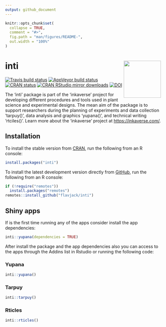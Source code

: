 ```yaml
---
output: github_document
---
```


<!-- README.md is generated from README.Rmd. Please edit that file -->

```r
knitr::opts_chunk$set(
  collapse = TRUE,
  comment = "#>",
  fig.path = "man/figures/README-",
  out.width = "100%"
)
```

# inti <img src="man/figures/logo.png" align="right" alt="" width="120" />

<!-- badges: start -->
[![Travis build status](https://travis-ci.org/Flavjack/inti.svg?branch=master)](https://travis-ci.org/Flavjack/inti)
[![AppVeyor build status](https://ci.appveyor.com/api/projects/status/github/Flavjack/inti?branch=master&svg=true)](https://ci.appveyor.com/project/Flavjack/inti)
[![CRAN status](https://www.r-pkg.org/badges/version/inti)](https://CRAN.R-project.org/package=inti)
[![CRAN RStudio mirror downloads](https://cranlogs.r-pkg.org/badges/grand-total/inti?color=green)](https://r-pkg.org/pkg/inti)
[![DOI](https://zenodo.org/badge/82401374.svg)](https://zenodo.org/badge/latestdoi/82401374)
<!-- badges: end -->

The 'inti' package is part of the 'inkaverse' project for developing different procedures and tools used in plant science and experimental designs. The mean aim of the package is to support researchers during the planning of experiments and data collection 'tarpuy()', data analysis and graphics 'yupana()', and technical writing 'rtciles()'. Learn more about the 'inkaverse' project at <https://inkaverse.com/>.

## Installation

To install the stable version from [CRAN](https://cran.r-project.org/package=inti), run the following from an R console:

```r
install.packages("inti")
```

To install the latest development version directly from [GitHub](https://github.com/flavjack/inti), run the following from an R console:

```r
if (!require("remotes"))
  install.packages("remotes")
remotes::install_github("flavjack/inti")
```

## Shiny apps

If is the first time running any of the apps consider install the app dependencies:

```r
inti::yupana(dependencies = TRUE)
```

After install the package and the app dependencies also you can access to the apps through the Addins list in Rstudio or running the following code:

### Yupana

```r
inti::yupana()
```

### Tarpuy

```r
inti::tarpuy()
```

### Rticles

```r
inti::rticles()
```

